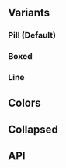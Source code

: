 
<Meta
    title="Components/Navigation/VerticalNavigator"
    of={VerticalNavigatorStories}
/>

<Title>VerticalNavigator</Title>

<div className="w-[360px] max-w-full">
    <SingleLineCodeBlock text={`import { VerticalNavigator } from 'chaya-ui';`} />
</div>

<Primary />

## Variants

### Pill (Default)

<Primary />

### Boxed

<Canvas of={VerticalNavigatorStories.BoxedVariant} withToolbar />

### Line

<Canvas of={VerticalNavigatorStories.LineVariant} withToolbar />

## Colors

<Story of={VerticalNavigatorStories.NavigatorPillColors} />

<Story of={VerticalNavigatorStories.NavigatorLineColors} />

## Collapsed

<Canvas of={VerticalNavigatorStories.CollapsedVariant} withToolbar />

<Canvas of={VerticalNavigatorStories.CollapsedLineVariant} withToolbar />

## API

<ArgTypes />